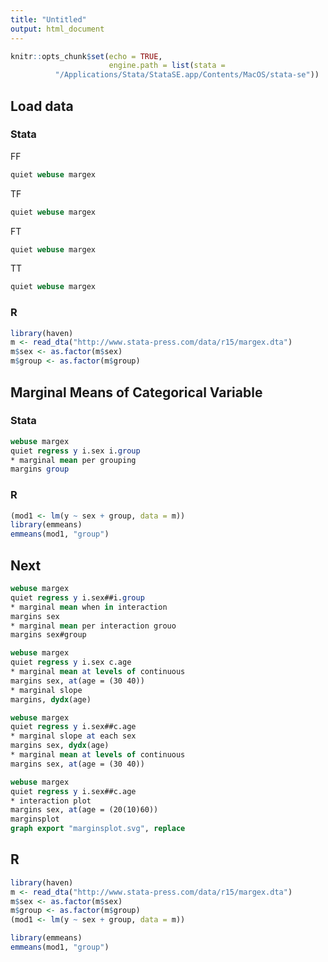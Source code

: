 ```yaml
---
title: "Untitled"
output: html_document
---
```


```r
knitr::opts_chunk$set(echo = TRUE,
                      engine.path = list(stata =
          "/Applications/Stata/StataSE.app/Contents/MacOS/stata-se"))
```


## Load data {.tabset}

### Stata

FF
```stata
quiet webuse margex

```
TF
```stata
quiet webuse margex

```
FT
```stata
quiet webuse margex

```
TT
```stata
quiet webuse margex

```

### R

```r
library(haven)
m <- read_dta("http://www.stata-press.com/data/r15/margex.dta")
m$sex <- as.factor(m$sex)
m$group <- as.factor(m$group)
```

## Marginal Means of Categorical Variable {.tabset}

### Stata

```stata
webuse margex
quiet regress y i.sex i.group
* marginal mean per grouping
margins group
```

### R

```r
(mod1 <- lm(y ~ sex + group, data = m))
library(emmeans)
emmeans(mod1, "group")
```

## Next


```stata
webuse margex
quiet regress y i.sex##i.group
* marginal mean when in interaction
margins sex
* marginal mean per interaction grouo
margins sex#group
```

```stata
webuse margex
quiet regress y i.sex c.age
* marginal mean at levels of continuous
margins sex, at(age = (30 40))
* marginal slope
margins, dydx(age)
```

```stata
webuse margex
quiet regress y i.sex##c.age
* marginal slope at each sex
margins sex, dydx(age)
* marginal mean at levels of continuous
margins sex, at(age = (30 40))
```

```stata
webuse margex
quiet regress y i.sex##c.age
* interaction plot
margins sex, at(age = (20(10)60))
marginsplot
graph export "marginsplot.svg", replace
```

## R

```r
library(haven)
m <- read_dta("http://www.stata-press.com/data/r15/margex.dta")
m$sex <- as.factor(m$sex)
m$group <- as.factor(m$group)
(mod1 <- lm(y ~ sex + group, data = m))

library(emmeans)
emmeans(mod1, "group")
```